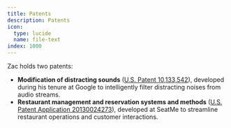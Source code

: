 ```yaml
---
title: Patents
description: Patents
icon:
  type: lucide
  name: file-text
index: 1000
---
```


Zac holds two patents:

- **Modification of distracting sounds** ([U.S. Patent 10,133,542](https://patents.google.com/patent/US10133542B2)), developed during his tenure at Google to intelligently filter distracting noises from audio streams.
- **Restaurant management and reservation systems and methods** ([U.S. Patent Application 20130024273](https://patents.google.com/patent/US20130024273A1)), developed at SeatMe to streamline restaurant operations and customer interactions.
